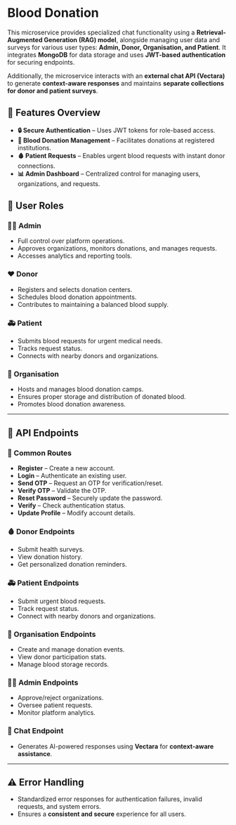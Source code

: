 # Blood Donation 

This microservice provides specialized chat functionality using a **Retrieval-Augmented Generation (RAG) model**, alongside managing user data and surveys for various user types: **Admin, Donor, Organisation, and Patient**. It integrates **MongoDB** for data storage and uses **JWT-based authentication** for securing endpoints.  

Additionally, the microservice interacts with an **external chat API (Vectara)** to generate **context-aware responses** and maintains **separate collections for donor and patient surveys**.  

## 📌 Features Overview  

- **🔒 Secure Authentication** – Uses JWT tokens for role-based access.  
- **💉 Blood Donation Management** – Facilitates donations at registered institutions.  
- **🩸 Patient Requests** – Enables urgent blood requests with instant donor connections.  
- **📊 Admin Dashboard** – Centralized control for managing users, organizations, and requests.  

## 👥 User Roles  

### 👨‍💼 Admin  
- Full control over platform operations.  
- Approves organizations, monitors donations, and manages requests.  
- Accesses analytics and reporting tools.  

### ❤️ Donor  
- Registers and selects donation centers.  
- Schedules blood donation appointments.  
- Contributes to maintaining a balanced blood supply.  

### 🚑 Patient  
- Submits blood requests for urgent medical needs.  
- Tracks request status.  
- Connects with nearby donors and organizations.  

### 🏥 Organisation  
- Hosts and manages blood donation camps.  
- Ensures proper storage and distribution of donated blood.  
- Promotes blood donation awareness.  

---

## 🔗 API Endpoints  

### 🔄 Common Routes  
- **Register** – Create a new account.  
- **Login** – Authenticate an existing user.  
- **Send OTP** – Request an OTP for verification/reset.  
- **Verify OTP** – Validate the OTP.  
- **Reset Password** – Securely update the password.  
- **Verify** – Check authentication status.  
- **Update Profile** – Modify account details.  

### 🩸 Donor Endpoints  
- Submit health surveys.  
- View donation history.  
- Get personalized donation reminders.  

### 🚑 Patient Endpoints  
- Submit urgent blood requests.  
- Track request status.  
- Connect with nearby donors and organizations.  

### 🏥 Organisation Endpoints  
- Create and manage donation events.  
- View donor participation stats.  
- Manage blood storage records.  

### 👨‍💼 Admin Endpoints  
- Approve/reject organizations.  
- Oversee patient requests.  
- Monitor platform analytics.  

### 💬 Chat Endpoint  
- Generates AI-powered responses using **Vectara** for **context-aware assistance**.  

---

## ⚠️ Error Handling  
- Standardized error responses for authentication failures, invalid requests, and system errors.  
- Ensures a **consistent and secure** experience for all users.  
